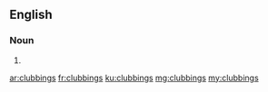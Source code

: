 ==English==

===Noun===
{{head|en|plural}}

# {{plural of|clubbing|lang=en}}

[[ar:clubbings]]
[[fr:clubbings]]
[[ku:clubbings]]
[[mg:clubbings]]
[[my:clubbings]]
